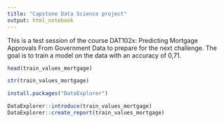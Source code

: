 ```yaml
---
title: "Capstone Data Science project"
output: html_notebook
---
```


This is a test session of the course DAT102x: Predicting Mortgage Approvals From Government Data to prepare for the next challenge. The goal is to train a model on the data with an accuracy of 0,71. 

```r
head(train_values_mortgage)
```


```r
str(train_values_mortgage)

install.packages("DataExplorer")

DataExplorer::introduce(train_values_mortgage)
DataExplorer::create_report(train_values_mortgage)
```


